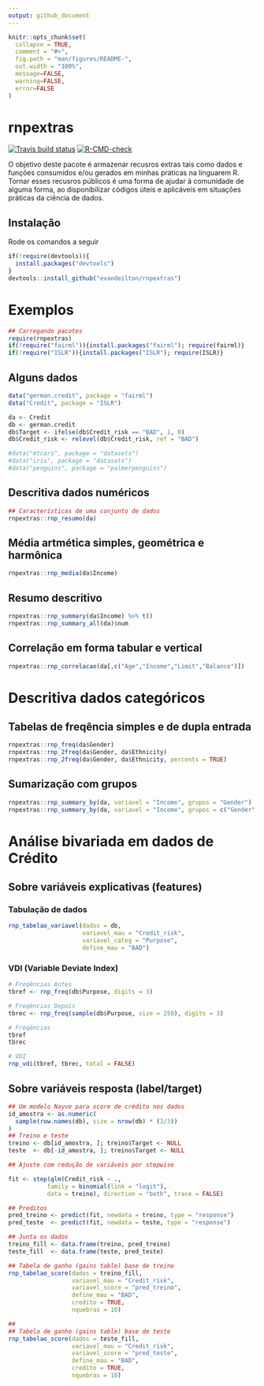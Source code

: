 ```yaml
---
output: github_document
---
```


<!-- README.md is generated from README.Rmd. Please edit that file -->

```r
knitr::opts_chunk$set(
  collapse = TRUE,
  comment = "#>",
  fig.path = "man/figures/README-",
  out.width = "100%",
  message=FALSE,
  warning=FALSE,
  error=FALSE
)
```

# rnpextras

<!-- badges: start -->
[![Travis build status](https://travis-ci.com/evandeilton/rnpextras.svg?branch=main)](https://travis-ci.com/evandeilton/rnpextras)
[![R-CMD-check](https://github.com/evandeilton/rnpextras/actions/workflows/R-CMD-check.yaml/badge.svg)](https://github.com/evandeilton/rnpextras/actions/workflows/R-CMD-check.yaml)
<!-- badges: end -->

O objetivo deste pacote é armazenar recusros extras tais como dados e funções consumidos e/ou gerados em minhas práticas
na linguarem R. Tornar esses recusros públicos é uma forma de ajudar à comunidade de alguma forma, ao disponibilizar 
códigos úteis e aplicáveis em situações práticas da ciência de dados.

## Instalação

Rode os comandos a seguir

``` r
if(!require(devtools)){
  install.packages("devtools")
}
devtools::install_github("evandeilton/rnpextras")
```

# Exemplos

```r
## Carregando pacotes
require(rnpextras)
if(!require("fairml")){install.packages("fairml"); require(fairml)}
if(!require("ISLR")){install.packages("ISLR"); require(ISLR)}
```


## Alguns dados
```r
data("german.credit", package = "fairml")
data("Credit", package = "ISLR")

da <- Credit
db <- german.credit
db$Target <- ifelse(db$Credit_risk == "BAD", 1, 0)
db$Credit_risk <- relevel(db$Credit_risk, ref = "BAD")

#data("mtcars", package = "datasets")
#data("iris", package = "datasets")
#data("penguins", package = "palmerpenguins")
```

## Descritiva dados numéricos

```r
## Características de uma conjunto de dados
rnpextras::rnp_resumo(da)
```

## Média artmética simples, geométrica e harmônica 

```r
rnpextras::rnp_media(da$Income)
```


## Resumo descritivo
```r
rnpextras::rnp_summary(da$Income) %>% t()
rnpextras::rnp_summary_all(da)$num
```

## Correlação em forma tabular e vertical
```r
rnpextras::rnp_correlacao(da[,c("Age","Income","Limit","Balance")])
```

# Descritiva dados categóricos

## Tabelas de freqência simples e de dupla entrada
```r
rnpextras::rnp_freq(da$Gender)
rnpextras::rnp_2freq(da$Gender, da$Ethnicity)
rnpextras::rnp_2freq(da$Gender, da$Ethnicity, percents = TRUE)
```


## Sumarização com grupos
```r
rnpextras::rnp_summary_by(da, variavel = "Income", grupos = "Gender")
rnpextras::rnp_summary_by(da, variavel = "Income", grupos = c("Gender","Student"))
```


# Análise bivariada em dados de Crédito

## Sobre variáveis explicativas (features)

### Tabulação de dados
```r
rnp_tabelao_variavel(dados = db, 
                     variavel_mau = "Credit_risk", 
                     variavel_categ = "Purpose",
                     define_mau = "BAD")
```


### VDI (Variable Deviate Index)
```r
# Freqências Antes
tbref <- rnp_freq(db$Purpose, digits = 3)

# Freqências Depois
tbrec <- rnp_freq(sample(db$Purpose, size = 250), digits = 3)

# Freqências
tbref
tbrec

# VDI
rnp_vdi(tbref, tbrec, total = FALSE)
```


## Sobre variáveis resposta (label/target)

```r
## Um modelo Nayve para score de crédito nos dados
id_amostra <- as.numeric(
  sample(row.names(db), size = nrow(db) * (2/3))
)
## Treino e teste
treino <- db[id_amostra, ]; treino$Target <- NULL
teste  <- db[-id_amostra, ]; treino$Target <- NULL

## Ajuste com redução de variáveis por stepwise

fit <- step(glm(Credit_risk ~ ., 
           family = binomial(link = "logit"),
           data = treino), direction = "both", trace = FALSE)

## Preditos
pred_treino <- predict(fit, newdata = treino, type = "response")
pred_teste  <- predict(fit, newdata = teste, type = "response")

## Junta os dados
treino_fill <- data.frame(treino, pred_treino)
teste_fill  <- data.frame(teste, pred_teste)
```

```r
## Tabela de ganho (gains table) base de treino
rnp_tabelao_score(dados = treino_fill,
                  variavel_mau = "Credit_risk", 
                  variavel_score = "pred_treino", 
                  define_mau = "BAD",
                  credito = TRUE,
                  nquebras = 10)

## 
## Tabela de ganho (gains table) base de teste
rnp_tabelao_score(dados = teste_fill,
                  variavel_mau = "Credit_risk", 
                  variavel_score = "pred_teste", 
                  define_mau = "BAD",
                  credito = TRUE,
                  nquebras = 10)
```






